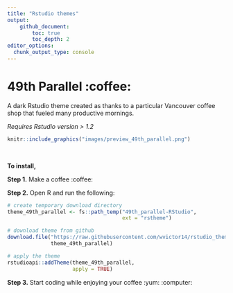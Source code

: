 ```yaml
---
title: "Rstudio themes"
output: 
    github_document:
        toc: true
        toc_depth: 2
editor_options: 
  chunk_output_type: console
---
```


# 49th Parallel :coffee:

A dark Rstudio theme created as thanks to a particular Vancouver coffee shop that fueled many productive mornings.

*Requires Rstudio version > 1.2* 

```r
knitr::include_graphics("images/preview_49th_parallel.png")
```
<br>

**To install,** 

**Step 1.** Make a coffee :coffee:

**Step 2.** Open R and run the following:

```r
# create temporary download directory
theme_49th_parallel <- fs::path_temp("49th_parallel-RStudio", 
                                     ext = "rstheme")

# download theme from github
download.file("https://raw.githubusercontent.com/wvictor14/rstudio_themes/master/49th%20Parallel.rstheme", 
              theme_49th_parallel)

# apply the theme
rstudioapi::addTheme(theme_49th_parallel, 
                     apply = TRUE)
```

**Step 3.** Start coding while enjoying your coffee :yum: :computer: